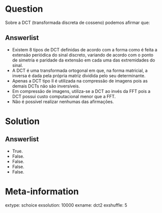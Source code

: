 Question
========
Sobre a DCT (transformada discreta de cosseno) podemos afirmar que:

Answerlist
----------
* Existem 8 tipos de DCT definidas de acordo com a forma como é feita a extensão periódica do sinal discreto, variando de acordo com o ponto de simetria e paridade da extensão em cada uma das extremidades do sinal.
* A DCT é uma transformada ortogonal em que, na forma matricial, a inversa é dada pela própria matriz dividida pelo seu determinante.
* Apenas a DCT tipo II é utilizada na compressão de imagens pois as demais DCTs não são inversíveis.
* Em compressão de imagens, utiliza-se a DCT ao invés da FFT pois a DCT possui custo computacional menor que a FFT.
* Não é possível realizar nenhumas das afirmações.

Solution
========

Answerlist
----------
* True. 
* False. 
* False.
* False.
* False.

Meta-information
================
extype: schoice
exsolution: 10000
exname: dct2
exshuffle: 5

